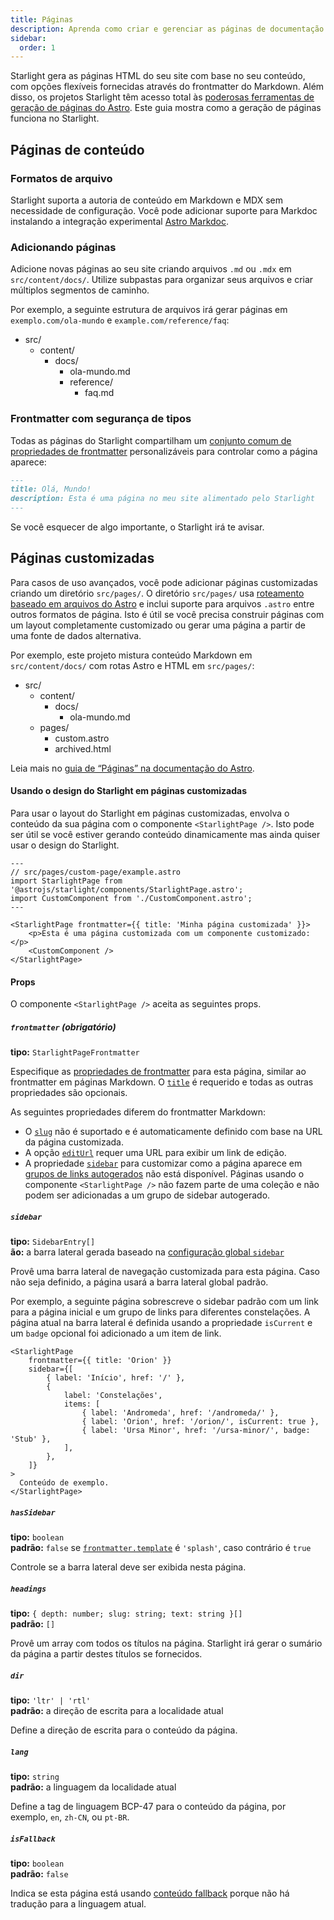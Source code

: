 ```yaml
---
title: Páginas
description: Aprenda como criar e gerenciar as páginas de documentação do seu site com o Starlight.
sidebar:
  order: 1
---
```


Starlight gera as páginas HTML do seu site com base no seu conteúdo, com opções flexíveis fornecidas através do frontmatter do Markdown.
Além disso, os projetos Starlight têm acesso total às [poderosas ferramentas de geração de páginas do Astro](https://docs.astro.build/pt-br/basics/astro-pages/).
Este guia mostra como a geração de páginas funciona no Starlight.

## Páginas de conteúdo

### Formatos de arquivo

Starlight suporta a autoria de conteúdo em Markdown e MDX sem necessidade de configuração.
Você pode adicionar suporte para Markdoc instalando a integração experimental [Astro Markdoc](https://docs.astro.build/pt-br/guides/integrations-guide/markdoc/).

### Adicionando páginas

Adicione novas páginas ao seu site criando arquivos `.md` ou `.mdx` em `src/content/docs/`.
Utilize subpastas para organizar seus arquivos e criar múltiplos segmentos de caminho.

Por exemplo, a seguinte estrutura de arquivos irá gerar páginas em `exemplo.com/ola-mundo` e `example.com/reference/faq`:


<FileTree>

- src/
  - content/
    - docs/
      - ola-mundo.md
      - reference/
        - faq.md

</FileTree>

### Frontmatter com segurança de tipos


Todas as páginas do Starlight compartilham um [conjunto comum de propriedades de frontmatter](/pt-br/reference/frontmatter/) personalizáveis para controlar como a página aparece:

```md
---
title: Olá, Mundo!
description: Esta é uma página no meu site alimentado pelo Starlight
---
```

Se você esquecer de algo importante, o Starlight irá te avisar.

## Páginas customizadas

Para casos de uso avançados, você pode adicionar páginas customizadas criando um diretório `src/pages/`.
O diretório `src/pages/` usa [roteamento baseado em arquivos do Astro](https://docs.astro.build/pt-br/basics/astro-pages/#roteamento-baseado-em-arquivos) e inclui suporte para arquivos `.astro` entre outros formatos de página.
Isto é útil se você precisa construir páginas com um layout completamente customizado ou gerar uma página a partir de uma fonte de dados alternativa.

Por exemplo, este projeto mistura conteúdo Markdown em `src/content/docs/` com rotas Astro e HTML em `src/pages/`:

<FileTree>

- src/
  - content/
    - docs/
      - ola-mundo.md
  - pages/
    - custom.astro
    - archived.html

</FileTree>

Leia mais no [guia de “Páginas” na documentação do Astro](https://docs.astro.build/pt-br/basics/astro-pages/).

#### Usando o design do Starlight em páginas customizadas

Para usar o layout do Starlight em páginas customizadas, envolva o conteúdo da sua página com o componente `<StarlightPage />`.
Isto pode ser útil se você estiver gerando conteúdo dinamicamente mas ainda quiser usar o design do Starlight.

```astro
---
// src/pages/custom-page/example.astro
import StarlightPage from '@astrojs/starlight/components/StarlightPage.astro';
import CustomComponent from './CustomComponent.astro';
---

<StarlightPage frontmatter={{ title: 'Minha página customizada' }}>
	<p>Esta é uma página customizada com um componente customizado:</p>
	<CustomComponent />
</StarlightPage>
```

#### Props

O componente `<StarlightPage />` aceita as seguintes props.

##### `frontmatter` (obrigatório)

**tipo:** `StarlightPageFrontmatter`

Especifique as [propriedades de frontmatter](/pt-br/reference/frontmatter/) para esta página, similar ao frontmatter em páginas Markdown.
O [`title`](/pt-br/reference/frontmatter/#title-obrigatorio) é requerido e todas as outras propriedades são opcionais.

As seguintes propriedades diferem do frontmatter Markdown:

- O [`slug`](/pt-br/reference/frontmatter/#slug) não é suportado e é automaticamente definido com base na URL da página customizada.
- A opção [`editUrl`](/pt-br/reference/frontmatter/#editurl) requer uma URL para exibir um link de edição.
- A propriedade [`sidebar`](/pt-br/reference/frontmatter/#sidebar) para customizar como a página aparece em [grupos de links autogerados](/pt-br/reference/configuration/#sidebar) não está disponível. Páginas usando o componente `<StarlightPage />` não fazem parte de uma coleção e não podem ser adicionadas a um grupo de sidebar autogerado.

##### `sidebar`

**tipo:** `SidebarEntry[]`  
**ão:** a barra lateral gerada baseado na [configuração global `sidebar`](/pt-br/reference/configuration/#sidebar)

Provê uma barra lateral de navegação customizada para esta página.
Caso não seja definido, a página usará a barra lateral global padrão.

Por exemplo, a seguinte página sobrescreve o sidebar padrão com um link para a página inicial e um grupo de links para diferentes constelações.
A página atual na barra lateral é definida usando a propriedade `isCurrent` e um `badge` opcional foi adicionado a um item de link.

```astro {3-13}
<StarlightPage
	frontmatter={{ title: 'Orion' }}
	sidebar={[
		{ label: 'Início', href: '/' },
		{
			label: 'Constelações',
			items: [
				{ label: 'Andromeda', href: '/andromeda/' },
				{ label: 'Orion', href: '/orion/', isCurrent: true },
				{ label: 'Ursa Minor', href: '/ursa-minor/', badge: 'Stub' },
			],
		},
	]}
>
  Conteúdo de exemplo.
</StarlightPage>
```

##### `hasSidebar`

**tipo:** `boolean`  
**padrão:** `false` se [`frontmatter.template`](/pt-br/reference/frontmatter/#template) é `'splash'`, caso contrário é `true`

Controle se a barra lateral deve ser exibida nesta página.

##### `headings`

**tipo:** `{ depth: number; slug: string; text: string }[]`  
**padrão:** `[]`

Provê um array com todos os títulos na página.
Starlight irá gerar o sumário da página a partir destes títulos se fornecidos.

##### `dir`

**tipo:** `'ltr' | 'rtl'`  
**padrão:** a direção de escrita para a localidade atual

Define a direção de escrita para o conteúdo da página.

##### `lang`

**tipo:** `string`  
**padrão:** a linguagem da localidade atual

Define a tag de linguagem BCP-47 para o conteúdo da página, por exemplo, `en`, `zh-CN`, ou `pt-BR`.

##### `isFallback`

**tipo:** `boolean`  
**padrão:** `false`

Indica se esta página está usando [conteúdo fallback](/guides/i18n/#fallback-content) porque não há tradução para a linguagem atual.
